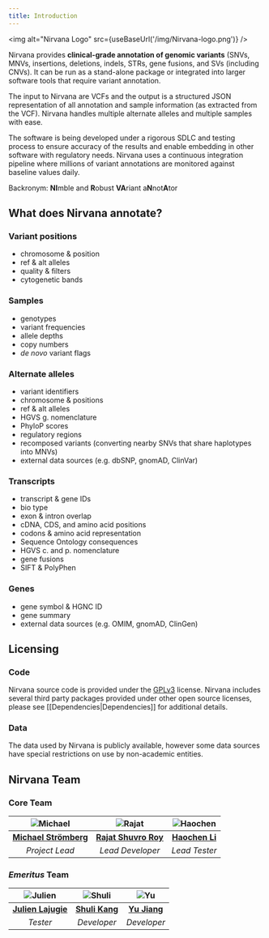 ```yaml
---
title: Introduction
---
```


<img alt="Nirvana Logo" src={useBaseUrl('/img/Nirvana-logo.png')} />

Nirvana provides **clinical-grade annotation of genomic variants** (SNVs, MNVs, insertions, deletions, indels, STRs, gene fusions, and SVs (including CNVs). It can be run as a stand-alone package or integrated into larger software tools that require variant annotation.

The input to Nirvana are VCFs and the output is a structured JSON representation of all annotation and sample information (as extracted from the VCF). Nirvana handles multiple alternate alleles and multiple samples with ease.

The software is being developed under a rigorous SDLC and testing process to ensure accuracy of the results and enable embedding in other software with regulatory needs. Nirvana uses a continuous integration pipeline where millions of variant annotations are monitored against baseline values daily.

Backronym: **NI**mble and **R**obust **VA**riant a**N**not**A**tor

## What does Nirvana annotate?

### Variant positions

 - chromosome & position
 - ref & alt alleles
 - quality & filters
 - cytogenetic bands

### Samples

 - genotypes
 - variant frequencies
 - allele depths
 - copy numbers
 - *de novo* variant flags

### Alternate alleles

 - variant identifiers
 - chromosome & positions
 - ref & alt alleles
 - HGVS g. nomenclature
 - PhyloP scores
 - regulatory regions
 - recomposed variants (converting nearby SNVs that share haplotypes into MNVs)
 - external data sources (e.g. dbSNP, gnomAD, ClinVar)

### Transcripts

 - transcript & gene IDs
 - bio type
 - exon & intron overlap
 - cDNA, CDS, and amino acid positions
 - codons & amino acid representation
 - Sequence Ontology consequences
 - HGVS c. and p. nomenclature
 - gene fusions
 - SIFT & PolyPhen

### Genes

 - gene symbol & HGNC ID
 - gene summary
 - external data sources (e.g. OMIM, gnomAD, ClinGen)

## Licensing

### Code

Nirvana source code is provided under the [GPLv3](https://github.com/Illumina/Nirvana/blob/develop/LICENSE) license. Nirvana includes several third party packages provided under other open source licenses, please see [[Dependencies|Dependencies]] for additional details.

### Data

The data used by Nirvana is publicly available, however some data sources have special restrictions on use by non-academic entities. 

## Nirvana Team
### Core Team
| ![Michael](Michael.jpg) | ![Rajat](Rajat.jpg) | ![Haochen](Haochen.jpg) |
| :--------------------: |:--------------------:| :----------------:|
| **[Michael Strömberg](https://www.linkedin.com/in/michaelstromberg)** | **[Rajat Shuvro Roy](https://www.linkedin.com/in/rajatshuvro)** | **[Haochen Li](https://www.linkedin.com/in/haochen-li-8310b054/)** |
| _Project Lead_ | _Lead Developer_ | _Lead Tester_ |

### *Emeritus* Team

| ![Julien](Julien.jpg) | ![Shuli](Shuli.jpg) | ![Yu](Yu.jpg) |
| :-------------------: | :------------------: | :----------------:|
| **[Julien Lajugie](https://www.linkedin.com/in/julienlajugie)** | **[Shuli Kang](https://www.linkedin.com/in/shulik/)** | **[Yu Jiang](https://www.linkedin.com/in/yu-jiang-87a06b3a)** |
| _Tester_ | _Developer_ | _Developer_ |
